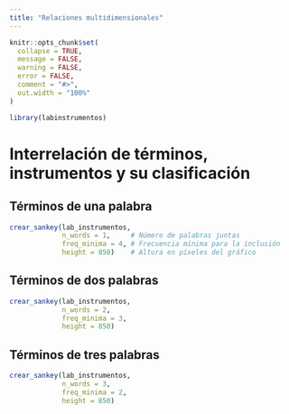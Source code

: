 ```yaml
---
title: "Relaciones multidimensionales"
---
```


```r
knitr::opts_chunk$set(
  collapse = TRUE,
  message = FALSE,
  warning = FALSE,
  error = FALSE,
  comment = "#>",
  out.width = "100%"
)
```

```r
library(labinstrumentos)
```

# Interrelación de términos, instrumentos y su clasificación

## Términos de una palabra

```r
crear_sankey(lab_instrumentos,
             n_words = 1,     # Número de palabras juntas
             freq_minima = 4, # Frecuencia mínima para la inclusión
             height = 850)    # Altura en píxeles del gráfico
```

## Términos de dos palabras

```r
crear_sankey(lab_instrumentos,
             n_words = 2, 
             freq_minima = 3,
             height = 850)
```

## Términos de tres palabras

```r
crear_sankey(lab_instrumentos,
             n_words = 3, 
             freq_minima = 2, 
             height = 850)
```
